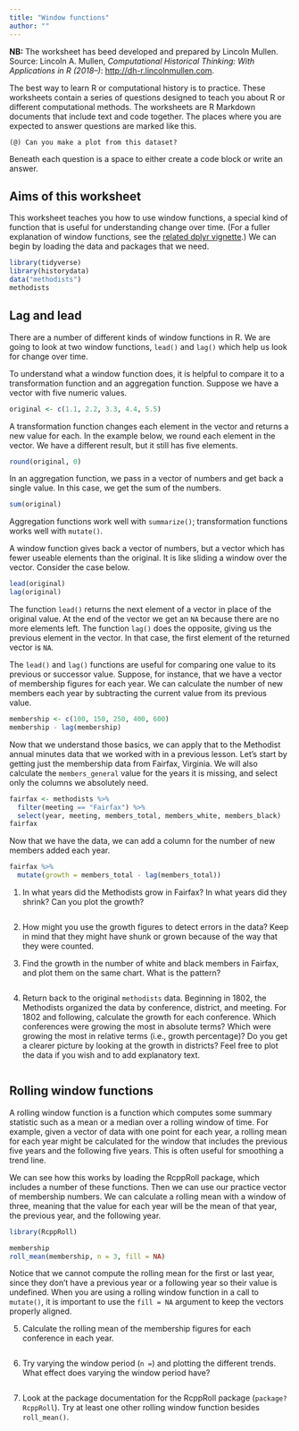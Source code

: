 ```yaml
---
title: "Window functions"
author: ""
---
```


**NB:** The worksheet has beed developed and prepared by Lincoln Mullen. Source: Lincoln A. Mullen, *Computational Historical Thinking: With Applications in R (2018–)*: <http://dh-r.lincolnmullen.com>.

The best way to learn R or computational history is to practice. These worksheets contain a series of questions designed to teach you about R or different computational methods. The worksheets are R Markdown documents that include text and code together. The places where you are expected to answer questions are marked like this.

```
(@) Can you make a plot from this dataset?
```

Beneath each question is a space to either create a code block or write an answer.

## Aims of this worksheet

This worksheet teaches you how to use window functions, a special kind of function that is useful for understanding change over time. (For a fuller explanation of window functions, see the [related dplyr vignette](https://cran.rstudio.com/web/packages/dplyr/vignettes/window-functions.html).) We can begin by loading the data and packages that we need.

```r
library(tidyverse)
library(historydata)
data("methodists")
methodists
```

## Lag and lead

There are a number of different kinds of window functions in R. We are going to look at two window functions, `lead()` and `lag()` which help us look for change over time. 

To understand what a window function does, it is helpful to compare it to a transformation function and an aggregation function. Suppose we have a vector with five numeric values. 

```r
original <- c(1.1, 2.2, 3.3, 4.4, 5.5)
```

A transformation function changes each element in the vector and returns a new value for each. In the example below, we round each element in the vector. We have a different result, but it still has five elements.

```r
round(original, 0)
```

In an aggregation function, we pass in a vector of numbers and get back a single value. In this case, we get the sum of the numbers.

```r
sum(original)
```

Aggregation functions work well with `summarize()`; transformation functions works well with `mutate()`. 

A window function gives back a vector of numbers, but a vector which has fewer useable elements than the original. It is like sliding a window over the vector. Consider the case below.

```r
lead(original)
lag(original)
```

The function `lead()` returns the next element of a vector in place of the original value. At the end of the vector we get an `NA` because there are no more elements left. The function `lag()` does the opposite, giving us the previous element in the vector. In that case, the first element of the returned vector is `NA`.

The `lead()` and `lag()` functions are useful for comparing one value to its previous or successor value. Suppose, for instance, that we have a vector of membership figures for each year. We can calculate the number of new members each year by subtracting the current value from its previous value.

```r
membership <- c(100, 150, 250, 400, 600)
membership - lag(membership)
```

Now that we understand those basics, we can apply that to the Methodist annual minutes data that we worked with in a previous lesson. Let's start by getting just the membership data from Fairfax, Virginia. We will also calculate the `members_general` value for the years it is missing, and select only the columns we absolutely need.

```r
fairfax <- methodists %>% 
  filter(meeting == "Fairfax") %>%
  select(year, meeting, members_total, members_white, members_black)
fairfax
```

Now that we have the data, we can add a column for the number of new members added each year.

```r
fairfax %>% 
  mutate(growth = members_total - lag(members_total)) 
```

(@) In what years did the Methodists grow in Fairfax? In what years did they shrink? Can you plot the growth?

```r

```

(@) How might you use the growth figures to detect errors in the data? Keep in mind that they might have shunk or grown because of the way that they were counted.

> 

(@) Find the growth in the number of white and black members in Fairfax, and plot them on the same chart. What is the pattern?

```r

```

(@) Return back to the original `methodists` data. Beginning in 1802, the Methodists organized the data by conference, district, and meeting. For 1802 and following, calculate the growth for each conference. Which conferences were growing the most in absolute terms? Which were growing the most in relative terms (i.e., growth percentage)? Do you get a clearer picture by looking at the growth in districts? Feel free to plot the data if you wish and to add explanatory text.

```r

```

## Rolling window functions

A rolling window function is a function which computes some summary statistic such as a mean or a median over a rolling window of time. For example, given a vector of data with one point for each year, a rolling mean for each year might be calculated for the window that includes the previous five years and the following five years. This is often useful for smoothing a trend line.

We can see how this works by loading the RcppRoll package, which includes a number of these functions. Then we can use our practice vector of membership numbers. We can calculate a rolling mean with a window of three, meaning that the value for each year will be the mean of that year, the previous year, and the following year.

```r
library(RcppRoll)

membership
roll_mean(membership, n = 3, fill = NA)
```
Notice that we cannot compute the rolling mean for the first or last year, since they don't have a previous year or a following year so their value is undefined. When you are using a rolling window function in a call to `mutate()`, it is important to use the `fill = NA` argument to keep the vectors properly aligned.

(@) Calculate the rolling mean of the membership figures for each conference in each year.

```r

```

(@) Try varying the window period (`n =`) and plotting the different trends. What effect does varying the window period have?

```r

```

(@) Look at the package documentation for the RcppRoll package (`package?RcppRoll`). Try at least one other rolling window function besides `roll_mean()`.
